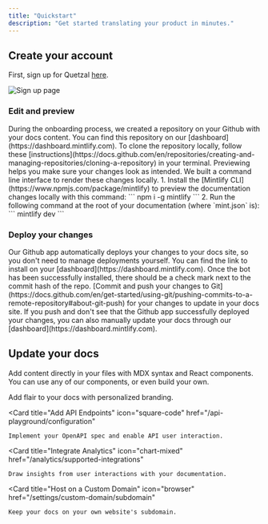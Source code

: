 ```yaml
---
title: "Quickstart"
description: "Get started translating your product in minutes."
---
```


## Create your account

First, sign up for Quetzal [here](https://getquetzal.com/handler/signup).

![Sign up page](/images/signup.png)

### Edit and preview

<AccordionGroup>
    <Accordion icon="github" title="Clone your docs locally">
        During the onboarding process, we created a repository on your Github
        with your docs content. You can find this repository on our
        [dashboard](https://dashboard.mintlify.com). To clone the repository
        locally, follow these
        [instructions](https://docs.github.com/en/repositories/creating-and-managing-repositories/cloning-a-repository)
        in your terminal.
    </Accordion>
    <Accordion icon="rectangle-terminal" title="Preview changes">
        Previewing helps you make sure your changes look as intended. We built a
        command line interface to render these changes locally. 1. Install the
        [Mintlify CLI](https://www.npmjs.com/package/mintlify) to preview the
        documentation changes locally with this command: ``` npm i -g mintlify
        ``` 2. Run the following command at the root of your documentation
        (where `mint.json` is): ``` mintlify dev ```
    </Accordion>
</AccordionGroup>

### Deploy your changes

<AccordionGroup>

<Accordion icon="message-bot" title="Install our Github app">
    Our Github app automatically deploys your changes to your docs site, so you
    don't need to manage deployments yourself. You can find the link to install
    on your [dashboard](https://dashboard.mintlify.com). Once the bot has been
    successfully installed, there should be a check mark next to the commit hash
    of the repo.
</Accordion>
<Accordion icon="rocket" title="Push your changes">
    [Commit and push your changes to
    Git](https://docs.github.com/en/get-started/using-git/pushing-commits-to-a-remote-repository#about-git-push)
    for your changes to update in your docs site. If you push and don't see that
    the Github app successfully deployed your changes, you can also manually
    update your docs through our [dashboard](https://dashboard.mintlify.com).
</Accordion>

</AccordionGroup>

## Update your docs

Add content directly in your files with MDX syntax and React components. You can use any of our components, or even build your own.

<CardGroup>

<Card title="Style Your Docs" icon="paintbrush" href="/settings/global">
    Add flair to your docs with personalized branding.
</Card>

<Card
    title="Add API Endpoints"
    icon="square-code"
    href="/api-playground/configuration"
>
    Implement your OpenAPI spec and enable API user interaction.
</Card>

<Card
    title="Integrate Analytics"
    icon="chart-mixed"
    href="/analytics/supported-integrations"
>
    Draw insights from user interactions with your documentation.
</Card>

<Card
    title="Host on a Custom Domain"
    icon="browser"
    href="/settings/custom-domain/subdomain"
>
    Keep your docs on your own website's subdomain.
</Card>

</CardGroup>
